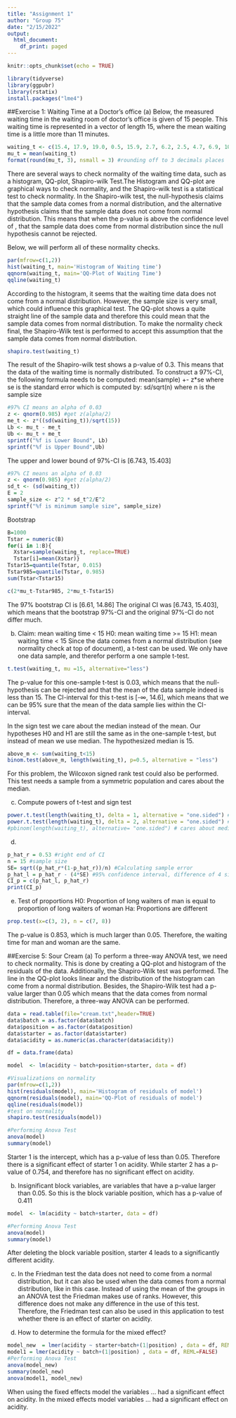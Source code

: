 ---
title: "Assignment 1"
author: "Group 75"
date: "2/15/2022"
output:
  html_document:
    df_print: paged
---

```{r setup, include=FALSE}
knitr::opts_chunk$set(echo = TRUE)
```
```{r, echo=FALSE, results='hide'}
library(tidyverse)
library(ggpubr)
library(rstatix)
install.packages("lme4")
```

##Exercise 1: Waiting Time at a Doctor's office
(a) Below, the measured waiting time in the waiting room of doctor's office is given of 15 people. This waiting time is represented in a vector of length 15, where the mean waiting time is a little more than 11 minutes.


```{r waiting_t}
waiting_t <- c(15.4, 17.9, 19.0, 0.5, 15.9, 2.7, 6.2, 2.5, 4.7, 6.9, 10.8, 24.3, 5.6, 23.0, 10.7)
mu_t = mean(waiting_t)
format(round(mu_t, 3), nsmall = 3) #rounding off to 3 decimals places 
```
There are several ways to check normality of the waiting time data, such as a histogram, QQ-plot, Shapiro-wilk Test.The Histogram and QQ-plot are graphical ways to check normality, and the Shapiro-wilk test is a statistical test to check normality. In the Shapiro-wilk test, the null-hypothesis claims that the sample data comes from a normal distribution, and the alternative hypothesis claims that the sample data does not come from normal distribution. This means that when the p-value is above the confidence level of \alpha=0.05, that the sample data does come from normal distribution since the null hypothesis cannot be rejected. 

Below, we will perform all of these normality checks.

```{r, echo=FALSE}
par(mfrow=c(1,2))
hist(waiting_t, main='Histogram of Waiting time')
qqnorm(waiting_t, main='QQ-Plot of Waiting Time')
qqline(waiting_t)
```
According to the histogram, it seems that the waiting time data does not come from a normal distribution. However, the sample size is very small, which could influence this graphical test. The QQ-plot shows a quite straight line of the sample data and therefore this could mean that the sample data comes from normal distribution.
To make the normality check final, the Shapiro-Wilk test is performed to accept this assumption that the sample data comes from normal distribution.

```{r, echo=FALSE, results='hide'}
shapiro.test(waiting_t)
```
The result of the Shapiro-wilk test shows a p-value of 0.3. This means that the data of the waiting time is normally distributed. 
To construct a 97%-CI, the following formula needs to be computed: mean(sample) +- z*se
where se is the standard error which is computed by: sd/sqrt(n)
where n is the sample size

```{r, echo=FALSE, results='hide'}
#97% CI means an alpha of 0.03
z <- qnorm(0.985) #get z(alpha/2)
me_t <- z*((sd(waiting_t))/sqrt(15))
Lb <- mu_t - me_t
Ub <- mu_t + me_t
sprintf("%f is Lower Bound", Lb)
sprintf("%f is Upper Bound",Ub)
```
The upper and lower bound of 97%-CI is [6.743, 15.403]


```{r, echo=FALSE, results='hide'}
#97% CI means an alpha of 0.03
z <- qnorm(0.985) #get z(alpha/2)
sd_t <- (sd(waiting_t))
E = 2
sample_size <- z^2 * sd_t^2/E^2
sprintf("%f is minimum sample size", sample_size)
```
Bootstrap
```{r, results='hide'}
B=1000
Tstar = numeric(B)
for(i in 1:B){
  Xstar=sample(waiting_t, replace=TRUE)
  Tstar[i]=mean(Xstar)}
Tstar15=quantile(Tstar, 0.015)
Tstar985=quantile(Tstar, 0.985)
sum(Tstar<Tstar15)

c(2*mu_t-Tstar985, 2*mu_t-Tstar15)
```
The 97% bootstrap CI is [6.61, 14.86]
The original CI was [6.743, 15.403], which means that the bootstrap 97%-CI and the original 97%-CI do not differ much.

(b)
Claim: mean waiting time < 15
H0: mean waiting time >= 15
H1: mean waiting time < 15
Since the data comes from a normal distribution (see normality check at top of document), a t-test can be used. 
We only have one data sample, and therefor perform a one sample t-test.
```{r, echo=FALSE, results='hide'}
t.test(waiting_t, mu =15, alternative="less")
```
The p-value for this one-sample t-test is 0.03, which means that the null-hypothesis can be rejected and that the mean of the data sample indeed is less than 15. 
The CI-interval for this t-test is [-∞, 14.6], which means that we can be 95% sure that the mean of the data sample lies within the CI-interval.

In the sign test we care about the median instead of the mean.
Our hypotheses H0 and H1 are still the same as in the one-sample t-test, but instead of mean we use median.
The hypothesized median is 15.

```{r, echo=FALSE, results='hide'}
above_m <- sum(waiting_t<15)
binom.test(above_m, length(waiting_t), p=0.5, alternative = "less")
```
For this problem, the Wilcoxon signed rank test could also be performed. This test needs a sample from a symmetric population and cares about the median. 

(c)
Compute powers of t-test and sign test

```{r, echo=FALSE, results='hide'}
power.t.test(length(waiting_t), delta = 1, alternative = "one.sided") #mu_new = 14
power.t.test(length(waiting_t), delta = 2, alternative = "one.sided") #mu_new = 13
#pbinom(length(waiting_t), alternative= "one.sided") # cares about median so the power does not dependent on a different mu?
```
(d)

```{r, echo=FALSE, results='hide'}
p_hat_r = 0.53 #right end of CI
n = 15 #sample size
SE= sqrt((p_hat_r*(1-p_hat_r))/n) #Calculating sample error
p_hat_l = p_hat_r - (4*SE) #95% confidence interval, difference of 4 sigmas between left and right bound of CI 
CI_p = c(p_hat_l, p_hat_r)
print(CI_p)
```


(e)
Test of proportions
H0: Proportion of long waiters of man is equal to proportion of long waiters of woman
Ha: Proportions are different 
```{r, echo=FALSE, results='hide'}
prop.test(x=c(3, 2), n = c(7, 8))
```
The p-value is 0.853, which is much larger than 0.05. Therefore, the waiting time for man and woman are the same.

##Exercise 5: Sour Cream
(a) 
To perform a three-way ANOVA test, we need to check normality. This is done by creating a QQ-plot and histogram of the residuals of the data. Additionally, the Shapiro-Wilk test was performed. The line in the QQ-plot looks linear and the distribution of the histogram can come from a normal distribution. Besides, the Shapiro-Wilk test had a p-value larger than 0.05 which means that the data comes from normal distribution. Therefore, a three-way ANOVA can be performed. 
```{r, echo=FALSE, results='hide'}
data = read.table(file="cream.txt",header=TRUE)
data$batch = as.factor(data$batch)
data$position = as.factor(data$position)
data$starter = as.factor(data$starter)
data$acidity = as.numeric(as.character(data$acidity))

df = data.frame(data)

model  <- lm(acidity ~ batch+position+starter, data = df)

#Visualizations on normality
par(mfrow=c(1,2))
hist(residuals(model), main='Histogram of residuals of model') 
qqnorm(residuals(model), main='QQ-Plot of residuals of model')
qqline(residuals(model))
#test on normality 
shapiro.test(residuals(model)) 

#Performing Anova Test
anova(model)
summary(model)
```
Starter 1 is the intercept, which has a p-value of less than 0.05. Therefore there is a significant effect of starter 1 on acidity. While starter 2 has a p-value of 0.754, and therefore has no significant effect on acidity. 

(b)
Insignificant block variables, are variables that have a p-value larger than 0.05. So this is the block variable position, which has a p-value of 0.411
```{r, echo=FALSE, results='hide'}
model  <- lm(acidity ~ batch+starter, data = df)

#Performing Anova Test
anova(model)
summary(model)
```
After deleting the block variable position, starter 4 leads to a significantly different acidity. 

(c)
In the Friedman test the data does not need to come from a normal distribution, but it can also be used when the data comes from a normal distribution, like in this case. Instead of using the mean of the groups in an ANOVA test the Friedman makes use of ranks. However, this difference does not make any difference in the use of this test. Therefore, the Friedman test can also be used in this application to test whether there is an effect of starter on acidity. 

(d)
How to determine the formula for the mixed effect?

```{r, echo=FALSE, results='hide'}
model_new  = lmer(acidity ~ starter+batch+(1|position) , data = df, REML=FALSE)
model1 = lmer(acidity ~ batch+(1|position) , data = df, REML=FALSE)
#Performing Anova Test
anova(model_new)
summary(model_new)
anova(model1, model_new)
```
When using the fixed effects model the variables ... had a significant effect on acidity. In the mixed effects model variables ... had a significant effect on acidity. 


